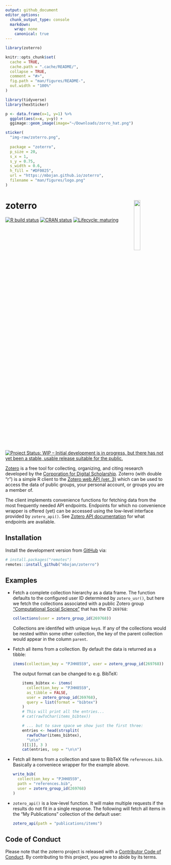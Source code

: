 ```yaml
---
output: github_document
editor_options: 
  chunk_output_type: console
  markdown:
    wrap: none
    canonical: true
---
```


<!-- README.md is generated from README.Rmd. Please edit that file -->

```r
library(zoterro)

knitr::opts_chunk$set(
  cache = TRUE,
  cache.path = ".cache/README/",
  collapse = TRUE,
  comment = "#>",
  fig.path = "man/figures/README-",
  out.width = "100%"
)
```

```r
library(tidyverse)
library(hexSticker)

p <- data.frame(x=1, y=1) %>%
  ggplot(aes(x=x, y=y)) +
  ggimage::geom_image(image="~/Downloads/zorro_hat.png")

sticker(
  "img-raw/zoterro.png",
  
  package = "zoterro",
  p_size = 20,
  s_x = 1,
  s_y = 0.75,
  s_width = 0.6,
  h_fill = "#DF0025",
  url = "https://mbojan.github.io/zoterro",
  filename = "man/figures/logo.png"
)
```

# zoterro <img src="man/figures/logo.png" align="right" width="20%"/>

<!-- badges: start -->

[![R build status](https://github.com/mbojan/zoterro/workflows/R-CMD-check/badge.svg)](https://github.com/mbojan/zoterro/actions) [![CRAN status](https://www.r-pkg.org/badges/version/zoterro)](https://CRAN.R-project.org/package=zoterro) [![Lifecycle: maturing](https://img.shields.io/badge/lifecycle-maturing-blue.svg)](https://www.tidyverse.org/lifecycle/#maturing) [![Project Status: WIP – Initial development is in progress, but there has not yet been a stable, usable release suitable for the public.](https://www.repostatus.org/badges/latest/wip.svg)](https://www.repostatus.org/#wip)

<!-- badges: end -->

[Zotero](https://www.zotero.org/) is a free tool for collecting, organizing, and citing research developed by the [Corporation for Digital Scholarship](https://digitalscholar.org/). Zoterro (with double "r") is a simple R client to the [Zotero web API (ver. 3)](https://www.zotero.org/support/dev/web_api/v3/start) which can be used to access the data of public groups, your personal account, or groups you are a member of.

The client implements convenience functions for fetching data from the most frequently needed API endpoints. Endpoints for which no convenience wrapper is offered (yet) can be accessed using the low-level interface provided by `zotero_api()`. See [Zotero API documentation](https://www.zotero.org/support/dev/web_api/v3/basics) for what endpoints are available.

## Installation

Install the development version from [GitHub](https://github.com/mbojan/zoterro) via:

```r
# install.packages("remotes")
remotes::install_github("mbojan/zoterro")
```

## Examples

-   Fetch a complete collection hierarchy as a data frame. The function defaults to the configured user ID determined by `zotero_usr()`, but here we fetch the collections associated with a public Zotero group ["Computational Social Science"](https://www.zotero.org/groups/269768/computational_social_science) that has the ID `269768`:

    ```r
    collections(user = zotero_group_id(269768))
    ```

    Collections are identifed with unique `key`s. If any of the collections would be nested within some other collection, the key of the parent collection would appear in the column `parent`.

-   Fetch all items from a collection. By default the data is returned as a tibble:

    ```r
    items(collection_key = "PJHH85S9", user = zotero_group_id(269768))
    ```

    The output format can be changed to e.g. BibTeX:

    ```r
        items_bibtex <- items(
          collection_key = "PJHH85S9",
          as_tibble = FALSE,
          user = zotero_group_id(269768),
          query = list(format = "bibtex")
        )
        # This will print all the entries...
        # cat(rawToChar(items_bibtex))
        
        # ... but to save space we show just the first three:
        entries <- head(strsplit(
          rawToChar(items_bibtex),
          "\n\n"
        )[[1]], 3 )
        cat(entries, sep = "\n\n")
    ```

-   Fetch all items from a collection and save to BibTeX file `references.bib`. Basically a conveniece wrapper for the example above.

    ```r
    write_bib(
      collection_key = "PJHH85S9",
      path = "references.bib",
      user = zotero_group_id(269768)
    )
    ```

-   `zotero_api()` is a low-level function. It will make multiple requests if the results do not fit in a single response. The following will fetch all items in the "My Publications" collection of the default user:

    ```r
    zotero_api(path = "publications/items")
    ```

## Code of Conduct

Please note that the zoterro project is released with a [Contributor Code of Conduct](https://contributor-covenant.org/version/2/0/CODE_OF_CONDUCT.html). By contributing to this project, you agree to abide by its terms.
